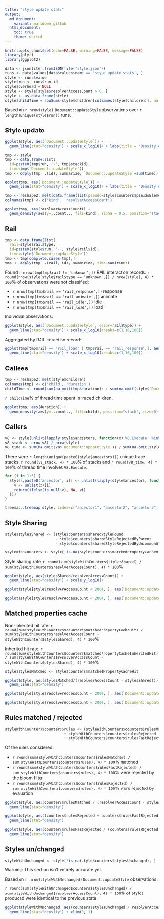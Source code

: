 ```yaml
---
title: "style update stats"
output:
  md_document:
    variant: markdown_github
  html_document:
    toc: true
    theme: united
---
```


```r
knitr::opts_chunk$set(echo=FALSE, warning=FALSE, message=FALSE)
library(plyr)
library(ggplot2)
```

```r
data <- jsonlite::fromJSON(file("style.json"))
runs <- data$values[data$values$name == 'style_update_stats', ]
style <- runs$value
style$run <- runs$run_id
style$overhead = NULL
style <- style[style$resolverAccessCount > 0, ]
style <- as.data.frame(style)
style$childTime = rowSums(style$children[colnames(style$children)], na.rm=TRUE)
```

Based on `r nrow(style)` `Document::updateStyle` observations over `r length(unique(style$run))` runs. 

Style update
------------

```r
ggplot(style, aes(`Document::updateStyle`)) +
  geom_line(stat="density") + scale_x_log10() + labs(title = "Density of individual updates")

tmp <- style
tmp <- data.frame(list(
  id=paste0(tmp$run, '-', tmp$stackId),
  time=tmp$`Document::updateStyle`))
tmp <- ddply(tmp, .(id), summarize, `Document::updateStyle`=sum(time))

ggplot(tmp, aes(`Document::updateStyle`)) +
  geom_line(stat="density") + scale_x_log10() + labs(title = "Density of updates aggregated by task")

tmp <- reshape2::melt(data.frame(list(pseudo=style$counters$pseudoElementsStyled, element=style$counters$elementsStyled)))
colnames(tmp) <- c('kind', 'resolverAccessCount')

ggplot(tmp, aes(resolverAccessCount)) +
  geom_density(aes(y=..count.., fill=kind), alpha = 0.5, position="stack") + scale_x_log10()
```

Rail
----
```r
tmp <- data.frame(list(
  rail=style$rail$type,
  id=paste0(style$run, '-', style$rail$id),
  time=style$`Document::updateStyle`))
tmp <- tmp[complete.cases(tmp),]
tmp <- ddply(tmp, .(rail, id), summarize, time=sum(time))
```

Found `r nrow(tmp[tmp$rail != 'unknown',])` RAIL interaction records.
`r round(nrow(style[style$rail$type == 'unknown',]) / nrow(style), 4) * 100`%
of observations were not classified:

* `r nrow(tmp[tmp$rail == 'rail_response',])` response
* `r nrow(tmp[tmp$rail == 'rail_animate',])` animate
* `r nrow(tmp[tmp$rail == 'rail_idle',])` idle
* `r nrow(tmp[tmp$rail == 'rail_load',])` load

Individual observations:

```r
ggplot(style, aes(`Document::updateStyle`, color=rail$type)) +
  geom_line(stat="density") + scale_x_log10(breaks=c(1,16,100))
```

Aggregated by RAIL iteraction record:

```r
ggplot(tmp[tmp$rail == 'rail_load' | tmp$rail == 'rail_response',], aes(time, color=rail)) +
  geom_line(stat="density") + scale_x_log10(breaks=c(1,16,100))
```

Callees
-------
```r
tmp <- reshape2::melt(style$children)
colnames(tmp) <- c('child', 'duration')
childTime <- round(sum(na.omit(tmp$duration)) / sum(na.omit(style$`Document::updateStyle`)), 4) * 100
```

`r childTime`% of thread time spent in traced children.

```r
ggplot(tmp, aes(duration)) +
  geom_density(aes(y=..count.., fill=child), position="stack", size=0) + scale_x_log10()
```

Callers
-------
```r
v8 <- style[unlist(lapply(style$ancestors, function(x)'V8.Execute' %in% x)), ]
v8_stack <- nrow(v8) / nrow(style)
v8_time <- sum(na.omit(v8$`Document::updateStyle`)) / sum(na.omit(style$`Document::updateStyle`))
```

There were `r length(unique(paste0(style$ancestors)))` unique trace stacks.
`r round(v8_stack, 4) * 100`% of stacks and
`r round(v8_time, 4) * 100`% of thread time
involves `V8.Execute`.

```r
for (i in 1:5) {
  style[,paste0("ancestor", i)] <- unlist(lapply(style$ancestors, function(x) {
    v <- unlist(x)[i]
    return(ifelse(is.null(v), NA, v))
  }))
}

treemap::treemap(style, index=c("ancestor1", "ancestor2", "ancestor3", "ancestor4", "ancestor5"), vSize=c("Document::updateStyle"))
```

Style Sharing
-------------

```r
style$stylesShared <- (style$counters$sharedStyleFound
                       - style$counters$sharedStyleRejectedByParent
                       - style$counters$sharedStyleRejectedByUncommonAttributeRules)

styleWithCounters <- style[!is.na(style$counters$matchedPropertyCacheHit),]
```

Style sharing rate: `r round(sum(styleWithCounters$stylesShared) / sum(styleWithCounters$resolverAccessCount), 4) * 100`%

```r
ggplot(style, aes(stylesShared/resolverAccessCount)) +
  geom_line(stat="density") + scale_y_log10()

ggplot(style[style$resolverAccessCount < 2000, ], aes(`Document::updateStyle`, resolverAccessCount, color=stylesShared/resolverAccessCount, size=stylesShared/resolverAccessCount)) + geom_point(alpha=0.5) + scale_y_log10() + theme(legend.position="top") + guides(color=FALSE)

ggplot(style[style$resolverAccessCount < 2000, ], aes(`Document::updateStyle`/resolverAccessCount, stylesShared/resolverAccessCount)) + geom_point(alpha=0.5) + scale_x_log10()
```

Matched properties cache
------------------------

Non-inherited hit rate: `r round(sum(styleWithCounters$counters$matchedPropertyCacheHit) / sum(styleWithCounters$resolverAccessCount - styleWithCounters$stylesShared), 4) * 100`%

Inherited hit rate: `r round(sum(styleWithCounters$counters$matchedPropertyCacheInheritedHit) / sum(styleWithCounters$resolverAccessCount - styleWithCounters$stylesShared), 4) * 100`%

```r

style$stylesMatched <- style$counters$matchedPropertyCacheHit

ggplot(style, aes(stylesMatched/(resolverAccessCount - stylesShared))) +
  geom_line(stat="density")

ggplot(style[style$resolverAccessCount < 2000, ], aes(`Document::updateStyle`, resolverAccessCount, color=stylesMatched/(resolverAccessCount-stylesShared), size=stylesMatched/(resolverAccessCount-stylesShared))) + geom_point(alpha=0.5) + scale_y_log10() + theme(legend.position="top") + guides(color=FALSE)

ggplot(style[style$resolverAccessCount < 2000, ], aes(`Document::updateStyle`/resolverAccessCount, stylesMatched/(resolverAccessCount-stylesShared)))+ geom_point(alpha=0.5) + scale_x_log10()
```

Rules matched / rejected
------------------------
```r
styleWithCounters$counters$rules <- (styleWithCounters$counters$rulesMatched
                           + styleWithCounters$counters$rulesRejected
                           + styleWithCounters$counters$rulesFastRejected)
```

Of the rules considered:

* `r round(sum(styleWithCounters$counters$rulesMatched) / sum(styleWithCounters$counters$rules), 4) * 100`% matched
* `r round(sum(styleWithCounters$counters$rulesFastRejected) / sum(styleWithCounters$counters$rules), 4) * 100`% were rejected by the bloom filter
* `r round(sum(styleWithCounters$counters$rulesRejected) / sum(styleWithCounters$counters$rules), 4) * 100`% were rejected by evaluation

```r
ggplot(style, aes(counters$rulesMatched / (resolverAccessCount - stylesShared))) +
  geom_line(stat="density")

ggplot(style, aes((counters$rulesRejected + counters$rulesFastRejected) / (resolverAccessCount - stylesShared))) +
  geom_line(stat="density")

ggplot(style, aes(counters$rulesFastRejected / (counters$rulesRejected + counters$rulesFastRejected))) +
  geom_line(stat="density")
```

Styles un/changed
-----------------
```r
styleWithUnchanged <- style[!is.na(style$counters$stylesUnchanged), ]
```

Warning: This section isn't entirely accurate yet.

Based on `r nrow(styleWithUnchanged)` `Document::updateStyle` observations.

`r round(sum(styleWithUnchanged$counters$stylesUnchanged) / sum(styleWithUnchanged$resolverAccessCount), 4) * 100`% of styles produced were identical to the previous state.

```r
ggplot(styleWithUnchanged, aes(counters$stylesUnchanged / resolverAccessCount)) +
  geom_line(stat="density") + xlim(0, 1)
```